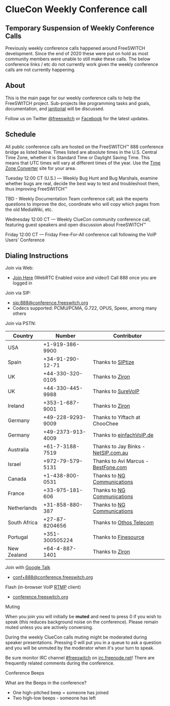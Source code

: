 
# ClueCon Weekly Conference call 

  

## **Temporary Suspension of Weekly Conference Calls**

Previously weekly conference calls happened around FreeSWITCH development. Since the end of 2020 these were put on hold as most community members were unable to still make these calls. The below conference links / etc do not currently work given the weekly conference calls are not currently happening. 

  
## About

This is the main page for our weekly conference calls to help the FreeSWITCH project. Sub-projects like programming tasks and goals, documentation, and [janitorial](Contributing-Code/Janitorial-Tasks_3965753.mdx) will be discussed.

Follow us on Twitter [@freeswitch](https://twitter.com/freeswitch) or [Facebook](https://www.facebook.com/freeswitch) for the latest updates.

## Schedule

All public conference calls are hosted on the FreeSWITCH™ 888 conference bridge as listed below. Times listed are absolute times in the U.S. Central Time Zone, whether it is Standard Time or Daylight Saving Time. This means that UTC times will vary at different times of the year. Use the [Time Zone Converter](http://www.thetimezoneconverter.com/index.html) site for your area.

Tuesday 12:00 CT (U.S.) — Weekly Bug Hunt and Bug Marshals, examine whether bugs are real, decide the best way to test and troubleshoot them, thus improving FreeSWITCH™

TBD - Weekly Documentation Team conference call; ask the experts questions to improve the doc, coordinate who will copy which pages from the old MediaWiki, etc.

Wednesday 12:00 CT — Weekly ClueCon community conference call, featuring guest speakers and open discussion about FreeSWITCH™

Friday 12:00 CT — Friday Free-For-All conference call following the VoIP Users' Conference

## Dialing Instructions

  
Join via Web:

* [Join Here](https://conference.freeswitch.org/) (WebRTC Enabled voice and video!)
Call 888 once you are logged in

Join via SIP:

* [sip:888@conference.freeswitch.org](http://sip:888@conference.freeswitch.org/)
* Codecs supported: PCMU/PCMA, G.722, OPUS, Speex, among many others

Join via PSTN:

| Country      | Number            | Contributor                                                                  |
| ------------ | ----------------- | ---------------------------------------------------------------------------- |
| USA          | +1-919-386-9900   |                                                                              |
| Spain        | +34-91-290-12-71  | Thanks to [SIPtize](http://www.siptize.com/)                                 |
| UK           | +44-330-320-0105  | Thanks to [Ziron](http://www.ziron.com)                                      |
| UK           | +44-330-445-9988  | Thanks to [SureVoIP](https://www.surevoip.co.uk)                             |
| Ireland      | +353-1-687-9001   | Thanks to [Ziron](http://www.ziron.com/)                                     |
| Germany      | +49-228-9293-9009 | Thanks to Yiftach at ChooChee                                                |
| Germany      | +49-2373-913-4009 | Thanks to [einfachVoIP.de](http://www.einfachvoip.de/)                       |
| Australia    | +61-7-3188-7519   | Thanks to Jay Binks - [NetSIP.com.au](http://www.netsip.com.au/)             |
| Israel       | +972-79-579-5131  | Thanks to Avi Marcus - [BestFone.com](http://bestfone.com/?israel-wholesale) |
| Canada       | +1-438-800-0531   | Thanks to [NG Communications](http://www.ngcommunications.com/)              |
| France       | +33-975-181-606   | Thanks to [NG Communications](http://www.ngcommunications.com/)              |
| Netherlands  | +31-858-880-387   | Thanks to [NG Communications](http://www.ngcommunications.com/)              |
| South Africa | +27-87-8204656    | Thanks to [Othos Telecom](http://www.othos.co.za/)                           |
| Portugal     | +351-300505224    | Thanks to [Finesource](http://www.finesource.eu/en/)                         |
| New Zealand  | +64-4-887-1401    | Thanks to [Ziron](http://www.ziron.com/)                                     |

Join with [Google Talk](../Modules/mod_dingaling_6587385.mdx#faq)

* [conf+888@conference.freeswitch.org](mailto:conf+888@conference.freeswitch.org)

Flash (in-browser VoIP [RTMP](../Modules/mod_rtmp_5046427.mdx#api) client)

* [conference.freeswitch.org](http://conference.freeswitch.org/)

  
Muting

When you join you will initially be **muted** and need to press 0 if you wish to speak (this reduces background noise on the conference). Please remain muted unless you are actively conversing.

During the weekly ClueCon calls muting might be moderated during speaker presentations. Pressing 0 will put you in a queue to ask a question and you will be unmuted by the moderator when it's your turn to speak.

Be sure monitor IRC channel [#freeswitch](IRC_1970341.mdx#pb) on [irc.freenode.net](IRC_1970341.mdx#pb)! There are frequently related comments during the conference.

Conference Beeps

What are the Beeps in the conference?

* One high-pitched beep = someone has joined
* Two high-low beeps - someone has left


